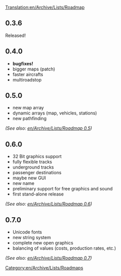[[Translation:en/Archive/Lists/Roadmap]]
[[Category:en/Archive/Lists/Roadmaps]]

==0.3.6==
Released!

==0.4.0==
*'''bugfixes!'''
*bigger maps (patch)
*faster aircrafts
*multiroadstop

==0.5.0==
*new map array
*dynamic arrays (map, vehicles, stations) 
*new pathfinding
''(See also: [[en/Archive/Lists/Roadmap 0.5]])''

==0.6.0==
*32 Bit graphics support
*fully flexible tracks
*underground tracks
*passenger destinations
*maybe new GUI
*new name
*preliminary support for free graphics and sound
*first stand-alone release
''(See also: [[en/Archive/Lists/Roadmap 0.6]])''

==0.7.0==
*Unicode fonts
*new string system
*complete new open graphics
*balancing of values (costs, production rates, etc.)
''(See also: [[en/Archive/Lists/Roadmap 0.7]])''